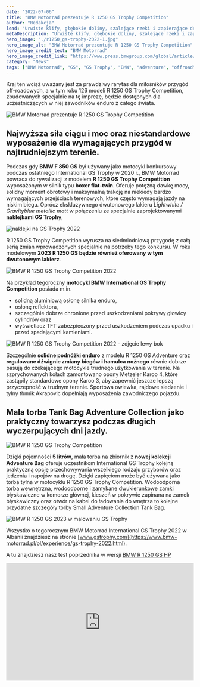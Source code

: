 ```yaml
---
date: "2022-07-06"
title: "BMW Motorrad prezentuje R 1250 GS Trophy Competition"
author: "Redakcja"
lead: "Urwiste klify, głębokie doliny, szalejące rzeki i zapierające dech w piersiach wybrzeże Morza Śródziemnego to wymagający teren BMW Motorrad International GS Trophy w dniach od 4 do 10 września 2022 r. w Albanii."
metaDescription: "Urwiste klify, głębokie doliny, szalejące rzeki i zapierające dech w piersiach wybrzeże Morza Śródziemnego to wymagający teren BMW Motorrad International GS Trophy w dniach od 4 do 10 września 2022 r. w Albanii."
hero_image: "./r1250_gs-trophy-2022-1.jpg"
hero_image_alt: "BMW Motorrad prezentuje R 1250 GS Trophy Competition"
hero_image_credit_text: "BMW Motorrad"
hero_image_credit_link: "https://www.press.bmwgroup.com/global/article/detail/T0400653EN/bmw-motorrad-presents-the-r-1250-gs-trophy-competition"
category: "News"
tags: ["BMW Motorrad", "GS", "GS Trophy", "BMW", "adventure", "offroad"]
---
```

Kraj ten wciąż uważany jest za prawdziwy rarytas dla miłośników przygód off-roadowych, a w tym roku 126 modeli R 1250 GS Trophy Competition, zbudowanych specjalnie na tę imprezę, będzie dostępnych dla uczestniczących w niej zawodników enduro z całego świata.

![BMW Motorrad prezentuje R 1250 GS Trophy Competition](./r1250_gs-trophy-2022-1.jpg)

## Najwyższa siła ciągu i moc oraz niestandardowe wyposażenie dla wymagających przygód w najtrudniejszym terenie.

Podczas gdy **BMW F 850 GS** był używany jako motocykl konkursowy podczas ostatniego International GS Trophy w 2020 r., BMW Motorrad powraca do rywalizacji z modelem **R 1250 GS Trophy Competition** wyposażonym w silnik typu **boxer flat-twin**. Oferuje potężną dawkę mocy, solidny moment obrotowy i maksymalną trakcję na niekiedy bardzo wymagających przejściach terenowych, które często wymagają jazdy na niskim biegu. Oprócz ekskluzywnego dwutonowego lakieru _Lightwhite / Gravityblue metallic matt_ w połączeniu ze specjalnie zaprojektowanymi **naklejkami GS Trophy**,

![naklejki na GS Trophy 2022](./r1250_gs-trophy-2022-5.jpg)

R 1250 GS Trophy Competition wyrusza na siedmiodniową przygodę z całą serią zmian wprowadzonych specjalnie na potrzeby tego konkursu. W roku modelowym **2023 R 1250 GS będzie również oferowany w tym dwutonowym lakierz**.

![BMW R 1250 GS Trophy Competition 2022](./r1250_gs-trophy-2022-2.jpg)

Na przykład tegoroczny **motocykl BMW International GS Trophy Competition** posiada m.in.
- solidną aluminiową osłonę silnika enduro,
- osłonę reflektora, 
- szczególnie dobrze chronione przed uszkodzeniami pokrywy głowicy cylindrów oraz 
- wyświetlacz TFT zabezpieczony przed uszkodzeniem podczas upadku i przed spadającymi kamieniami.

![BMW R 1250 GS Trophy Competition 2022 - zdjęcie lewy bok](./r1250_gs-trophy-2022-3.jpg)

Szczególnie **solidne podnóżki enduro** z modelu R 1250 GS Adventure oraz **regulowane dźwignie zmiany biegów i hamulca nożnego** równie dobrze pasują do czekającego motocykle trudnego użytkowania w terenie. Na szprychowanych kołach zamontowano opony Metzeler Karoo 4, które zastąpiły standardowe opony Karoo 3, aby zapewnić jeszcze lepszą przyczepność w trudnym terenie. Sportowa owiewka, rajdowe siedzenie i tylny tłumik Akrapovic dopełniają wyposażenia zawodniczego pojazdu.

## Mała torba Tank Bag Adventure Collection jako praktyczny towarzysz podczas długich wyczerpujących dni jazdy.

![BMW R 1250 GS Trophy Competition](./r1250_gs-trophy-2022-4.jpg)

Dzięki pojemności **5 litrów**, mała torba na zbiornik z **nowej kolekcji Adventure Bag** oferuje uczestnikom International GS Trophy kolejną praktyczną opcję przechowywania wszelkiego rodzaju przyborów oraz jedzenia i napojów na drogę. Dzięki zapięciom może być używana jako torba tylna w motocyklu R 1250 GS Trophy Competition. Wodoodporna torba wewnętrzna, wodoodporne i zamykane dwukierunkowe zamki błyskawiczne w komorze głównej, kieszeń w pokrywie zapinana na zamek błyskawiczny oraz otwór na kabel do ładowania do wnętrza to kolejne przydatne szczegóły torby Small Adventure Collection Tank Bag.

![BMW  R 1250 GS 2023 w malowaniu GS Trophy](./r1250_gs-trophy-2022-6.jpg)

Wszystko o tegorocznym BMW Motorrad International GS Trophy 2022 w Albanii znajdziesz na stronie [www.gstrophy.com](https://www.bmw-motorrad.pl/pl/experience/gs-trophy-2022.html).

A tu znajdziesz nasz test poprzednika w wersji [BMW R 1250 GS HP](https://mototrips.pl/moto-test/bmw-r-1250-gs-rocznik-2020-wersja-hp-recenzja-w-trasie/)

<iframe width="100%" height="315" src="https://www.youtube.com/embed/4Bi5qtWvrDc" title="YouTube video player" frameborder="0" allow="accelerometer; autoplay; clipboard-write; encrypted-media; gyroscope; picture-in-picture" allowfullscreen></iframe>


